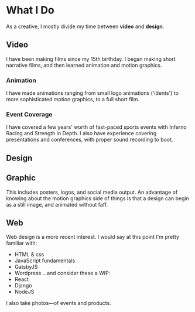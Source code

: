 # What I Do

As a creative, I mostly divide my time between **video** and **design**.

## Video

I have been making films since my 15th birthday. I began making short narrative films, and then learned animation and motion graphics.

### Animation

I have made animations ranging from small logo animations ('idents') to more sophisticated motion graphics, to a full short film.

### Event Coverage

I have covered a few years' worth of fast-paced sports events with Inferno Racing and Strength in Depth. I also have experience covering presentations and conferences, with proper sound recording to boot.

## Design

## Graphic

This includes posters, logos, and social media output. An advantage of knowing about the motion graphics side of things is that a design can begin as a still image, and animated without faff.

## Web

Web design is a more recent interest. I would say at this point I'm pretty familiar with:

- HTML & css
- JavaScript fundamentals
- GatsbyJS
- Wordpress
  ...and consider these a WIP:
- React
- Django
- NodeJS

I also take photos—of events and products.
